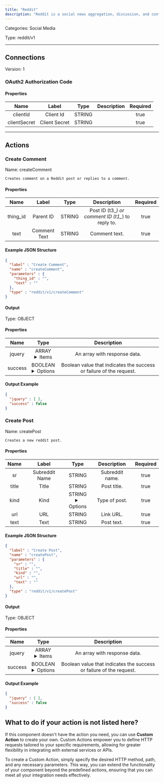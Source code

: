 ```yaml
---
title: "Reddit"
description: "Reddit is a social news aggregation, discussion, and content-sharing platform where users post and vote on content organized into communities called subreddits."
---
```



Categories: Social Media


Type: reddit/v1

<hr />



## Connections

Version: 1


### OAuth2 Authorization Code

#### Properties

|      Name       |      Label     |     Type     |     Description     | Required |
|:---------------:|:--------------:|:------------:|:-------------------:|:--------:|
| clientId | Client Id | STRING |  | true |
| clientSecret | Client Secret | STRING |  | true |





<hr />


## Actions


### Create Comment
Name: createComment

`Creates comment on a Reddit post or replies to a comment.`

#### Properties

|      Name       |      Label     |     Type     |     Description     | Required |
|:---------------:|:--------------:|:------------:|:-------------------:|:--------:|
| thing_id | Parent ID | STRING | Post ID (t3_*) or comment ID (t1_*) to reply to. | true |
| text | Comment Text | STRING | Comment text. | true |

#### Example JSON Structure
```json
{
  "label" : "Create Comment",
  "name" : "createComment",
  "parameters" : {
    "thing_id" : "",
    "text" : ""
  },
  "type" : "reddit/v1/createComment"
}
```

#### Output



Type: OBJECT


#### Properties

|     Name     |     Type     |     Description     |
|:------------:|:------------:|:-------------------:|
| jquery | ARRAY <details> <summary> Items </summary> [] </details> | An array with response data. |
| success | BOOLEAN <details> <summary> Options </summary> true, false </details> | Boolean value that indicates the success or failure of the request. |




#### Output Example
```json
{
  "jquery" : [ ],
  "success" : false
}
```


### Create Post
Name: createPost

`Creates a new reddit post.`

#### Properties

|      Name       |      Label     |     Type     |     Description     | Required |
|:---------------:|:--------------:|:------------:|:-------------------:|:--------:|
| sr | Subreddit Name | STRING | Subreddit name. | true |
| title | Title | STRING | Post title. | true |
| kind | Kind | STRING <details> <summary> Options </summary> link, self </details> | Type of post. | true |
| url | URL | STRING | Link URL. | true |
| text | Text | STRING | Post text. | true |

#### Example JSON Structure
```json
{
  "label" : "Create Post",
  "name" : "createPost",
  "parameters" : {
    "sr" : "",
    "title" : "",
    "kind" : "",
    "url" : "",
    "text" : ""
  },
  "type" : "reddit/v1/createPost"
}
```

#### Output



Type: OBJECT


#### Properties

|     Name     |     Type     |     Description     |
|:------------:|:------------:|:-------------------:|
| jquery | ARRAY <details> <summary> Items </summary> [] </details> | An array with response data. |
| success | BOOLEAN <details> <summary> Options </summary> true, false </details> | Boolean value that indicates the success or failure of the request. |




#### Output Example
```json
{
  "jquery" : [ ],
  "success" : false
}
```




## What to do if your action is not listed here?

If this component doesn't have the action you need, you can use **Custom Action** to create your own. Custom Actions empower you to define HTTP requests tailored to your specific requirements, allowing for greater flexibility in integrating with external services or APIs.

To create a Custom Action, simply specify the desired HTTP method, path, and any necessary parameters. This way, you can extend the functionality of your component beyond the predefined actions, ensuring that you can meet all your integration needs effectively.

